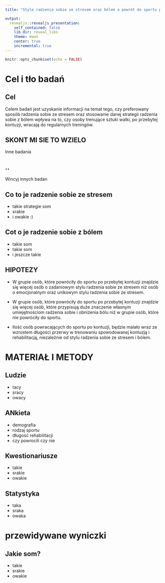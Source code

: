 ---
title: "Style radzenia sobie ze stresem oraz bólem a powrót do sportu po przebytej kontuzji u osób trenujących sztuki walki"

output:
  revealjs::revealjs_presentation:
    self_contained: false
    lib_dir: reveal_libs
    theme: moon
    center: true
    incremental: true
---

```{r setup, include=FALSE}
knitr::opts_chunk$set(echo = FALSE)
```

# Cel i tło badań

## Cel

Celem badań jest uzyskanie informacji na temat tego, czy preferowany sposób radzenia sobie ze stresem oraz stosowanie danej strategii radzenia sobie z bólem wpływa na to, czy osoby trenujące sztuki walki, po przebytej kontuzji, wracają do regularnych treningów.

## SKONT MI SIE TO WZIELO

Inne badania

## ..

 Wincyj innych badan
 
## Co to je radzenie sobie ze stresem

* takie strategie som
* srakie
* i owakie :)

## Cot o je radzenie sobie z bólem

* takie som
* takie som
* i jeszcze takie

## HIPOTEZY

* W grupie osób, które powróciły do sportu po przebytej kontuzji znajdzie się więcej osób o zadaniowym stylu radzenia sobie ze stresem niż osób o emocjonalnym oraz unikowym stylu radzenia sobie ze stresem.
* W grupie osób, które powróciły do sportu po przebytej kontuzji znajdzie się więcej osób, które przypisują duże znaczenie własnym umiejętnościom radzenia sobie i obniżenia bólu niż w grupie osób, które nie powróciły do sportu.

* Ilość osób powracających do sportu po kontuzji, będzie malało wraz ze wzrostem długości przerwy w trenowaniu spowodowanej kontuzją i rehabilitacją, niezależnie od stylu radzenia sobie ze stresem i bólem.


# MATERIAŁ I METODY

## Ludzie

* tacy
* sracy
* owacy

## ANkieta

* demografia
* rodzaj sportu
* długość rehabilitacji
* czy powrocili czy nie

## Kwestionariusze

* takie
* srakie
* owakie

## Statystyka

* taka
* sraka
* owaka

# przewidywane wyniczki

## Jakie som?

* takie
* srakie
* owakie


    

